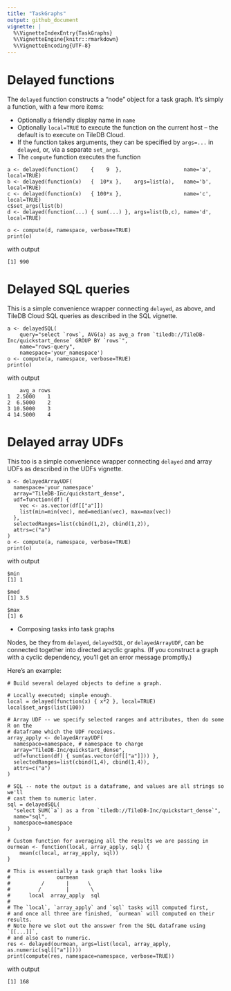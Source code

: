 ```yaml
---
title: "TaskGraphs"
output: github_document
vignette: |
  %\VignetteIndexEntry{TaskGraphs}
  %\VignetteEngine{knitr::rmarkdown}
  %\VignetteEncoding{UTF-8}
---
```


# Delayed functions

The `delayed` function constructs a "node" object for a task graph. It's simply a function, with
a few more items:

* Optionally a friendly display name in `name`
* Optionally `local=TRUE` to execute the function on the current host -- the default is to execute on TileDB Cloud.
* If the function takes arguments, they can be specified by `args=...` in `delayed`, or, via a separate `set_args`.
* The `compute` function executes the function

```
a <- delayed(function()    {    9  },                    name='a', local=TRUE)
b <- delayed(function(x)   {  10*x },    args=list(a),   name='b', local=TRUE)
c <- delayed(function(x)   { 100*x },                    name='c', local=TRUE)
c$set_args(list(b)
d <- delayed(function(...) { sum(...) }, args=list(b,c), name='d', local=TRUE)

o <- compute(d, namespace, verbose=TRUE)
print(o)
```

with output

```
[1] 990
```

# Delayed SQL queries

This is a simple convenience wrapper connecting `delayed`, as above, and TileDB Cloud SQL queries as described in the SQL vignette.

```
a <- delayedSQL(
    query="select `rows`, AVG(a) as avg_a from `tiledb://TileDB-Inc/quickstart_dense` GROUP BY `rows`",
    name="rows-query",
    namespace='your_namespace')
o <- compute(a, namespace, verbose=TRUE)
print(o)
```

with output

```
    avg_a rows
1  2.5000    1
2  6.5000    2
3 10.5000    3
4 14.5000    4
```

# Delayed array UDFs

This too is a simple convenience wrapper connecting `delayed` and array UDFs as described in the UDFs vignette.

```
a <- delayedArrayUDF(
  namespace='your_namespace'
  array="TileDB-Inc/quickstart_dense",
  udf=function(df) {
    vec <- as.vector(df[["a"]])
    list(min=min(vec), med=median(vec), max=max(vec))
  },
  selectedRanges=list(cbind(1,2), cbind(1,2)),
  attrs=c("a")
)
o <- compute(a, namespace, verbose=TRUE)
print(o)
```

with output

```
$min
[1] 1

$med
[1] 3.5

$max
[1] 6
```

* Composing tasks into task graphs

Nodes, be they from `delayed`, `delayedSQL`, or `delayedArrayUDF`, can be
connected together into directed acyclic graphs. (If you construct a graph with
a cyclic dependency, you'll get an error message promptly.)

Here's an example:

```
# Build several delayed objects to define a graph.

# Locally executed; simple enough.
local = delayed(function(x) { x*2 }, local=TRUE)
local$set_args(list(100))

# Array UDF -- we specify selected ranges and attributes, then do some R on the
# dataframe which the UDF receives.
array_apply <- delayedArrayUDF(
  namespace=namespace, # namespace to charge
  array="TileDB-Inc/quickstart_dense",
  udf=function(df) { sum(as.vector(df[["a"]])) },
  selectedRanges=list(cbind(1,4), cbind(1,4)),
  attrs=c("a")
)

# SQL -- note the output is a dataframe, and values are all strings so we'll
# cast them to numeric later.
sql = delayedSQL(
  "select SUM(`a`) as a from `tiledb://TileDB-Inc/quickstart_dense`",
  name="sql",
  namespace=namespace
)

# Custom function for averaging all the results we are passing in
ourmean <- function(local, array_apply, sql) {
    mean(c(local, array_apply, sql))
}

# This is essentially a task graph that looks like
#               ourmean
#          /       |      \
#         /        |       \    
#      local  array_apply  sql 
#
# The `local`, `array_apply` and `sql` tasks will computed first,
# and once all three are finished, `ourmean` will computed on their results.
# Note here we slot out the ansswer from the SQL dataframe using `[[...]]`,
# and also cast to numeric.
res <- delayed(ourmean, args=list(local, array_apply, as.numeric(sql[["a"]])))
print(compute(res, namespace=namespace, verbose=TRUE))
```

with output

```
[1] 168
```
